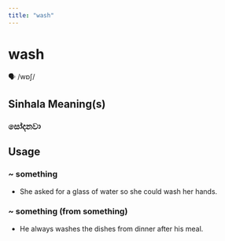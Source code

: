 ```yaml
---
title: "wash"
---
```


# wash

🗣️ /wɒʃ/

## Sinhala Meaning(s)

### සෝදනවා

## Usage

### ~ something

- She asked for a glass of water so she could wash her hands.


### ~ something (from something)

- He always washes the dishes from dinner after his meal.

